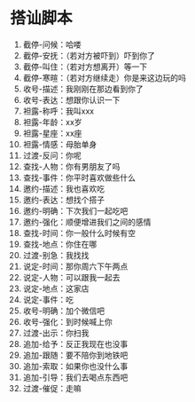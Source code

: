 # 搭讪脚本

1. 截停-问候：哈喽
2. 截停-安抚：（若对方被吓到）吓到你了
3. 截停-叫住：（若对方想离开）等一下
4. 截停-寒暄：（若对方继续走）你是来这边玩的吗
5. 收号-描述：我刚刚在那边看到你了
6. 收号-表达：想跟你认识一下
7. 袒露-称呼：我叫xxx
8. 袒露-年龄：xx岁
9. 袒露-星座：xx座
10. 袒露-情感：母胎单身
11. 过渡-反问：你呢
12. 查找-人物：你有男朋友了吗
13. 查找-事件：你平时喜欢做些什么
14. 邀约-描述：我也喜欢吃
15. 邀约-表达：想找个搭子
16. 邀约-明确：下次我们一起吃吧
17. 邀约-强化：顺便增进我们之间的感情
18. 查找-时间：你一般什么时候有空
19. 查找-地点：你住在哪
20. 过渡-别急：我找找
21. 说定-时间：那你周六下午两点
22. 说定-人物：可以跟我一起去
23. 说定-地点：这家店
24. 说定-事件：吃
25. 收号-明确：加个微信吧
26. 收号-强化：到时候喊上你
27. 过渡-出示：你扫我
28. 追加-给予：反正我现在也没事
29. 追加-跟随：要不陪你到地铁吧
30. 追加-索取：如果你也没什么事
31. 追加-引导：我们去喝点东西吧
32. 过渡-催促：走嘛